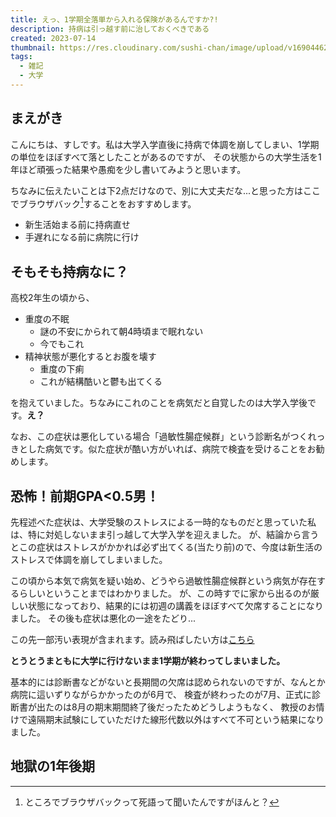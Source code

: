```yaml
---
title: えっ、1学期全落単から入れる保険があるんですか?!
description: 持病は引っ越す前に治しておくべきである
created: 2023-07-14
thumbnail: https://res.cloudinary.com/sushi-chan/image/upload/v1690446243/health-is-important/school_text_tani_sma5vq.png
tags:
  - 雑記
  - 大学
---
```


## まえがき

こんにちは、すしです。私は大学入学直後に持病で体調を崩してしまい、1学期の単位をほぼすべて落としたことがあるのですが、
その状態からの大学生活を1年ほど頑張った結果や愚痴を少し書いてみようと思います。

ちなみに伝えたいことは下2点だけなので、別に大丈夫だな...と思った方はここでブラウザバック[^1]することをおすすめします。

- 新生活始まる前に持病直せ
- 手遅れになる前に病院に行け

[^1]: ところでブラウザバックって死語って聞いたんですがほんと？

## そもそも持病なに？

高校2年生の頃から、

- 重度の不眠
  - 謎の不安にかられて朝4時頃まで眠れない
  - 今でもこれ
- 精神状態が悪化するとお腹を壊す
  - 重度の<Spoiler>下痢</Spoiler>
  - これが結構酷いと鬱も出てくる

を抱えていました。ちなみにこれのことを病気だと自覚したのは大学入学後です。**え？**

<span><Spoiler>なお、この症状は悪化している場合「過敏性腸症候群」という診断名がつくれっきとした病気です。似た症状が酷い方がいれば、病院で検査を受けることをお勧めします。</Spoiler></span>

## 恐怖！前期GPA\<0.5男！

先程述べた症状は、大学受験のストレスによる一時的なものだと思っていた私は、特に対処しないまま引っ越して大学入学を迎えました。
が、結論から言うとこの症状はストレスがかかれば必ず出てくる(当たり前)ので、今度は新生活のストレスで体調を崩してしまいました。

<TweetCard id="1511494020597395462" caption="入学式、欠席―" />

この頃から本気で病気を疑い始め、どうやら過敏性腸症候群という病気が存在するらしいということまではわかりました。
が、この時すでに家から出るのが厳しい状態になっており、結果的には初週の講義をほぼすべて欠席することになりました。
その後も症状は悪化の一途をたどり...

<Message type="alert">この先一部汚い表現が含まれます。読み飛ばしたい方は<a className="[&_span]:underline" href="#地獄の1年後期">こちら</a></Message>

<TweetCard id="1511497035601498114" caption="そうだね" />
<TweetCard id="1540244440366718976" caption="この頃にはもはや生きる屍だった" />

**とうとうまともに大学に行けないまま1学期が終わってしまいました。**

基本的には診断書などがないと長期間の欠席は認められないのですが、なんとか病院に這いずりながらかかったのが6月で、
検査が終わったのが7月、正式に診断書が出たのは8月の期末期間終了後だったためどうしようもなく、
教授のお情けで遠隔期末試験にしていただけた線形代数以外はすべて不可という結果になりました。

## 地獄の1年後期
